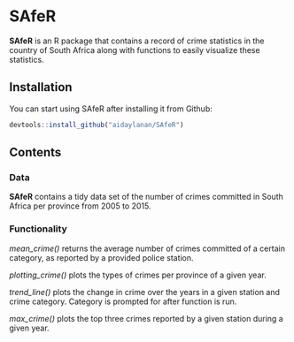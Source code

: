 # SAfeR

__SAfeR__ is an R package that contains a record of crime statistics in the country of South Africa along with functions to easily visualize these statistics. 

## Installation 

You can start using SAfeR after installing it from Github:
```r
devtools::install_github("aidaylanan/SAfeR")
```

## Contents

### Data

__SAfeR__ contains a tidy data set of the number of crimes committed in South Africa per province from 2005 to 2015.

### Functionality

*mean_crime()* returns the average number of crimes committed of a certain category, as reported by a provided police station. 

*plotting_crime()* plots the types of crimes per province of a given year. 

*trend_line()* plots the change in crime over the years in a given station and crime category. Category is prompted for after function is run.

*max_crime()* plots the top three crimes reported by a given station during a given year.
